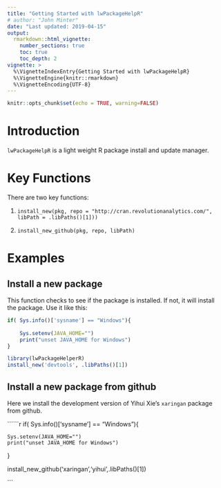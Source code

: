 ```yaml
---
title: "Getting Started with lwPackageHelpR"
# author: "John Minter"
date: "Last updated: 2019-04-15"
output:
  rmarkdown::html_vignette:
    number_sections: true
    toc: true
    toc_depth: 2
vignette: >
  %\VignetteIndexEntry{Getting Started with lwPackageHelpR}
  %\VignetteEngine{knitr::rmarkdown}
  %\VignetteEncoding{UTF-8}
---
```



```r
knitr::opts_chunk$set(echo = TRUE, warning=FALSE)
```
# Introduction

`lwPackageHelpR` is a light weight R package install and update manager.

# Key Functions

There are two key functions:

1. `install_new(pkg, repo = "http://cran.revolutionanalytics.com/", libPath = .libPaths()[1]))`

2.  `install_new_github(pkg, repo, libPath)`

# Examples

## Install a new package

This function checks to see if the package is installed. If not,
it will install the package. Use it like this:

```r
if( Sys.info()['sysname'] == "Windows"){
	
	Sys.setenv(JAVA_HOME="")
	print("unset JAVA_HOME for Windows")
}

library(lwPackageHelperR)
install_new('devtools', .libPaths()[1])

```

## Install a new package from github

Here we install the development version of Yihui Xie's
`xaringan` package from github.

``````r
if( Sys.info()['sysname'] == "Windows"){
	
	Sys.setenv(JAVA_HOME="")
	print("unset JAVA_HOME for Windows")
}

install_new_github('xaringan','yihui',.libPaths()[1])

```

